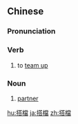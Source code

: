 {{also|搭档}}
==Chinese==
{{zh-forms|s=搭档}}

===Pronunciation===
{{zh-pron
|m=dā档
|c=daap3 dong3
|cat=v,n
}}

===Verb===
{{zh-verb}}

# to [[team up]]

===Noun===
{{zh-noun}}

# [[partner]]

[[hu:搭檔]]
[[ja:搭檔]]
[[zh:搭檔]]